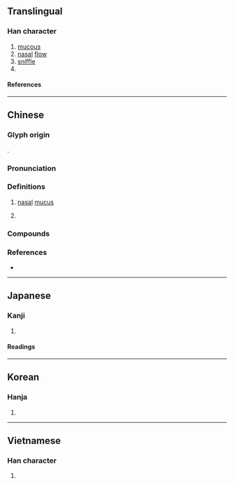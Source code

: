 {{character info}}
==Translingual==

===Han character===
{{Han char|rn=85|rad=水|as=05|sn=8|four=36100|canj=EWC|ids=⿰氵四}}

# [[mucous]]
# [[nasal]] [[flow]]
# [[sniffle]]
# {{place|mul|river|p/Shandong}}

====References====
{{Han ref|kx=0616.170|dkj=17294|dj=1011.010|hdz=31587.030|uh=6CD7}}

----

==Chinese==
{{zh-forms}}

===Glyph origin===
{{Han etym}}
{{Han compound|氵|四|c1=s|c2=p|t1=water|ls=psc}}.

===Pronunciation===
{{zh-pron
|m=sì
|c=si3,sei3
|mc=y
|oc=y
|cat=
}}

===Definitions===
{{zh-hanzi}}

# {{lb|zh|literary}} [[nasal]] [[mucus]]
# {{place|zh|river|p/Shandong|c/China|t1={{w|Si River}}}}

===Compounds===
{{zh-der|悲泗淋漓|感激涕泗|嵊泗列島|楊泗將軍|涕泗交頤|涕泗|涕泗縱橫|泗州戲|楊泗菩薩|泗水|涕泗交流|涕泗滂沱|涕泗橫流|涕泗交下|消泗|泗河|泗里街}}

===References===
* {{R:yue:mfccd}}

----

==Japanese==

===Kanji===
{{ja-kanji|grade=|rs=水05}}

# {{rfdef|ja|sort=水05}}

====Readings====
{{ja-readings
|goon=し
|kanon=し
|kun=なみだ, はなじる
}}

----

==Korean==

===Hanja===
{{ko-hanja|사}}

# {{rfdef|ko|sort=水05}}

----

==Vietnamese==

===Han character===
{{vi-readings|rs=水05|reading=tứa}}

# {{rfdef|vi|sort=水05}}